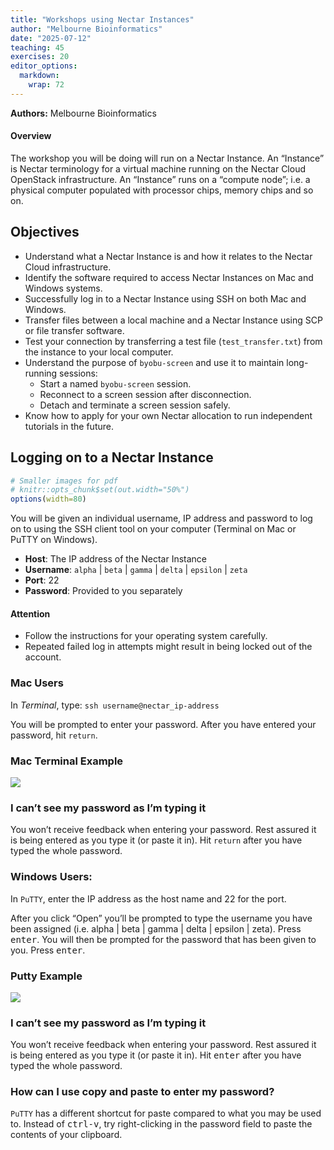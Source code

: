 ```yaml
---
title: "Workshops using Nectar Instances"
author: "Melbourne Bioinformatics"
date: "2025-07-12"
teaching: 45
exercises: 20
editor_options: 
  markdown: 
    wrap: 72
---
```

**Authors:** Melbourne Bioinformatics

::::::::::::::::::::::::::::::::::::: callout
#### Overview
The workshop you will be doing will run on a Nectar Instance. An
"Instance" is Nectar terminology for a virtual machine running on the
Nectar Cloud OpenStack infrastructure. An "Instance" runs on a "compute
node"; i.e. a physical computer populated with processor chips, memory
chips and so on.
::::::::::::::::::::::::::::::::::::::::::::::

## Objectives
- Understand what a Nectar Instance is and how it relates to the Nectar Cloud infrastructure.
- Identify the software required to access Nectar Instances on Mac and Windows systems.
- Successfully log in to a Nectar Instance using SSH on both Mac and Windows.
- Transfer files between a local machine and a Nectar Instance using SCP or file transfer software.
- Test your connection by transferring a test file (`test_transfer.txt`) from the instance to your local computer.
- Understand the purpose of `byobu-screen` and use it to maintain long-running sessions:
  - Start a named `byobu-screen` session.
  - Reconnect to a screen session after disconnection.
  - Detach and terminate a screen session safely.
- Know how to apply for your own Nectar allocation to run independent tutorials in the future.

## Logging on to a Nectar Instance

```r
# Smaller images for pdf
# knitr::opts_chunk$set(out.width="50%")
options(width=80)
```

You will be given an individual username, IP address and password to log
on to using the SSH client tool on your computer (Terminal on Mac or
PuTTY on Windows).

-   **Host**: The IP address of the Nectar Instance
-   **Username**: `alpha` \| `beta` \| `gamma` \| `delta` \| `epsilon`
    \| `zeta`
-   **Port**: 22
-   **Password**: Provided to you separately

::::::::::::::::::::::::::::::::::::: callout

#### Attention

- Follow the instructions for your operating system carefully. 
- Repeated failed log in attempts might result in being locked out of the account. 

::::::::::::::::::::::::::::::::::::::::::::::


### Mac Users

In *Terminal*, type:
`ssh username@nectar_ip-address`

You will be prompted to enter your password. After you have entered your
password, hit `return`.

::: spoiler
### Mac Terminal Example
![](fig/mac-terminal-example.png)
:::

::: spoiler
### I can't see my password as I'm typing it

You won't receive feedback when entering your password. Rest assured it
is being entered as you type it (or paste it in). Hit `return` after you have typed the whole password.
:::

### Windows Users: 
In `PuTTY`, enter the IP address as the host name and 22 for the port.

After you click “Open” you’ll be prompted to type the username you have been assigned (i.e. alpha | beta | gamma | delta | epsilon | zeta). Press <kbd>enter</kbd>. You will then be prompted for the password that has been given to you. Press <kbd>enter</kbd>.


::: spoiler
### Putty Example 
![](fig/Putty_example.png)
:::

::: spoiler 
### I can't see my password as I'm typing it 
You won’t receive feedback when entering your password. Rest assured it is being entered as you type it (or paste it in). Hit <kbd>enter</kbd> after you have typed the whole password.
:::

::: spoiler 
### How can I use copy and paste to enter my password? 
`PuTTY` has a different shortcut for paste compared to what you may be used to. Instead of <kbd>ctrl-v</kbd>, try right-clicking in the password field to paste the contents of your clipboard.
:::
